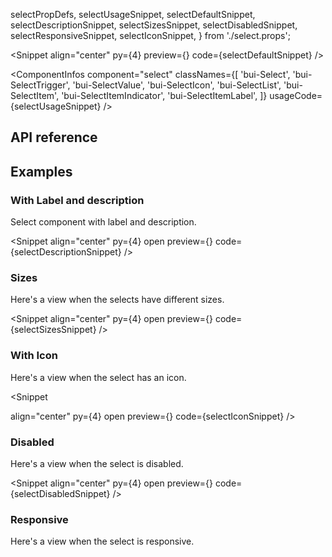   selectPropDefs,
  selectUsageSnippet,
  selectDefaultSnippet,
  selectDescriptionSnippet,
  selectSizesSnippet,
  selectDisabledSnippet,
  selectResponsiveSnippet,
  selectIconSnippet,
} from './select.props';

<PageTitle
  title="Select"
  description="A common form component for choosing a predefined value in a dropdown menu."
/>

<Snippet
  align="center"
  py={4}
  preview={<SelectSnippet story="Preview" />}
  code={selectDefaultSnippet}
/>

<ComponentInfos
  component="select"
  classNames={[
    'bui-Select',
    'bui-SelectTrigger',
    'bui-SelectValue',
    'bui-SelectIcon',
    'bui-SelectList',
    'bui-SelectItem',
    'bui-SelectItemIndicator',
    'bui-SelectItemLabel',
  ]}
  usageCode={selectUsageSnippet}
/>

## API reference

<PropsTable data={selectPropDefs} />

## Examples

### With Label and description

Select component with label and description.

<Snippet
  align="center"
  py={4}
  open
  preview={<SelectSnippet story="WithLabelAndDescription" />}
  code={selectDescriptionSnippet}
/>

### Sizes

Here's a view when the selects have different sizes.

<Snippet
  align="center"
  py={4}
  open
  preview={<SelectSnippet story="Sizes" />}
  code={selectSizesSnippet}
/>

### With Icon

Here's a view when the select has an icon.

<Snippet

align="center"
py={4}
open
preview={<SelectSnippet story="WithIcon" />}
code={selectIconSnippet}
/>

### Disabled

Here's a view when the select is disabled.

<Snippet
  align="center"
  py={4}
  open
  preview={<SelectSnippet story="Disabled" />}
  code={selectDisabledSnippet}
/>

### Responsive

Here's a view when the select is responsive.

<CodeBlock code={selectResponsiveSnippet} />
